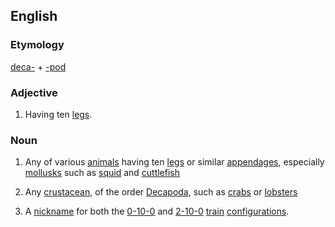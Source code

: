 ==English==

===Etymology===
[[deca-]] + [[-pod]]

===Adjective===
{{en-adj|-}}

# {{zoology}} Having ten [[leg]]s.

===Noun===
{{en-noun}}

# {{zoology}} Any of various [[animal]]s having ten [[leg]]s or similar [[appendage]]s, especially [[mollusk]]s such as [[squid]] and [[cuttlefish]]
# {{zoology}} Any [[crustacean]], of the order [[Decapoda]], such as [[crab]]s or [[lobster]]s
# {{rail transport}} A [[nickname]] for both the [[0-10-0]] and [[2-10-0]] [[train]] [[configuration]]s.